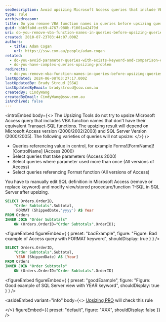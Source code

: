 ```yaml
---
seoDescription: Avoid upsizing Microsoft Access queries that include VBA function names without equivalent Transact-SQL functions.
type: rule
archivedreason:
title: Do you remove VBA function names in queries before upsizing queries (Upsizing problem)?
guid: b3b5fa0d-ec69-4767-988b-f1001a42479d
uri: do-you-remove-vba-function-names-in-queries-before-upsizing-queries-upsizing-problem
created: 2010-07-23T03:44:07.000Z
authors:
  - title: Adam Cogan
    url: https://ssw.com.au/people/adam-cogan
related:
  - do-you-avoid-parameter-queries-with-exists-keyword-and-comparison-operators-or-upsizing-problem
  - do-you-have-complex-queries-upsizing-problem
redirects:
  - do-you-remove-vba-function-names-in-queries-before-upsizing-queries-(upsizing-problem)
lastUpdated: 2024-06-08T03:27:17.000Z
lastUpdatedBy: Brady Stroud [SSW]
lastUpdatedByEmail: bradystroud@ssw.com.au
createdBy: CindyWang
createdByEmail: CindyWang@ssw.com.au
isArchived: false
---
```


<introEmbed
  body={<>
The Upsizing Tools do not try to upsize Microsoft Access query that includes VBA function names that don't have their equivalent Transact-SQL functions. The upsizing result will depend on Microsoft Access version (2000/2002/2003) and SQL Server Version (2000/2005). The following varieties of queries will not upsize:
  </>}
/>
- Queries referencing value in control, for example Forms![FormName]![ControlName] (Access 2000)
- Select queries that take parameters (Access 2000)
- Select queries where parameter used more than once (All versions of Access)
- Select queries referencing Format function (All versions of Access)

You have to manually edit SQL definition in Microsoft Access (remove or replace keyword) and modify view/stored procedure/function T-SQL in SQL Server after upsizing.

```sql
SELECT Orders.OrderID,
    "Order Subtotals".Subtotal,
     FORMAT (ShippedDate,'yyyy') AS Year
FROM Orders
INNER JOIN "Order Subtotals"
    ON (Orders.OrderID="Order Subtotals".OrderID);
```
<figureEmbed figureEmbed={ {
  preset: "badExample",
  figure: "Figure: Bad example of Access query with FORMAT keyword",
  shouldDisplay: true
} } />


```sql
SELECT Orders.OrderID,
    "Order Subtotals".Subtotal,
     YEAR (ShippedDate) AS [Year]
FROM Orders
INNER JOIN "Order Subtotals"
    ON (Orders.OrderID="Order Subtotals".OrderID)
```
<figureEmbed figureEmbed={ {
  preset: "goodExample",
  figure: "Figure: Good example of SQL Server view with YEAR keyword",
  shouldDisplay: true
} } />



<asideEmbed
  variant="info"
  body={<>
    [Upsizing PRO](http://www.ssw.com.au/ssw/UpsizingPRO) will check this rule

  </>}
  figureEmbed={{
    preset: "default",
    figure: "XXX",
    shouldDisplay: false
  }}
/>
